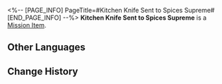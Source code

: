 <%-- [PAGE_INFO]
PageTitle=#Kitchen Knife Sent to Spices Supreme#
[END_PAGE_INFO] --%>
{{Item Infobox
|id          = 140276
|image       = Item Kitchen Knife Sent to Spices Supreme.png
|type        = Mission Item
|invCategory = Missions
|rarity      = 3
|effect      = 
|description = A sharp kitchen knife wrapped in soft silk. It also contains an advertisement hiring workers for Spices Supreme.
}}
'''Kitchen Knife Sent to Spices Supreme''' is a [[Mission Item]].

==Other Languages==
{{Other Languages
|en   = Kitchen Knife Sent to Spices Supreme
|zhs  = 送往「尚滋味」的庖刀
|zht  = 送往「尚滋味」的庖刀
|ja   = 「尚滋味」へ送る包丁
|ko   = 「자미성」으로 보내는 식칼
|es   = Cuchillo de cocina enviado a Especias Supremas
|fr   = Couteau de cuisine destiné à Épices suprêmes
|ru   = Нож на адрес «Величайших специй»
|th   = มีดทำครัวที่จะส่งให้ "Spices Supreme"
|vi   = Dao Làm Bếp Giao Đến "Gia Vị Thượng Đẳng"
|de   = Küchenmesser, das an Das Höchste der Gewürze geschickt wurde
|id   = Pisau Dapur untuk "Spices Supreme"
|pt   = Faca de Cozinha Enviada ao Explosão de Temperos
}}

==Change History==
{{Change History|2.0}}
